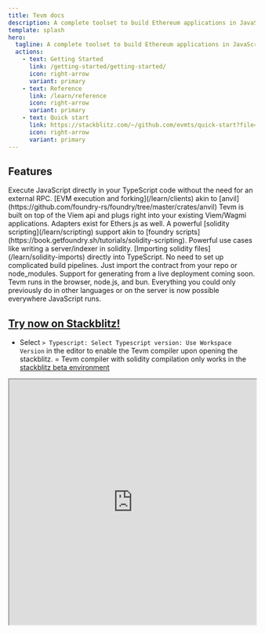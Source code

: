 ```yaml
---
title: Tevm docs
description: A complete toolset to build Ethereum applications in JavaScript 
template: splash
hero:
  tagline: A complete toolset to build Ethereum applications in JavaScript 
  actions:
    - text: Getting Started
      link: /getting-started/getting-started/
      icon: right-arrow
      variant: primary
    - text: Reference
      link: /learn/reference
      icon: right-arrow
      variant: primary
    - text: Quick start
      link: https://stackblitz.com/~/github.com/evmts/quick-start?file=README.md
      icon: right-arrow
      variant: primary
---
```



## Features

<CardGrid>
	<Card title="Powerful Tevm memory devnet" icon="pencil">
		Execute JavaScript directly in your TypeScript code without the need for an external RPC. [EVM execution and forking](/learn/clients) akin to [anvil](https://github.com/foundry-rs/foundry/tree/master/crates/anvil)
	</Card>
	<Card title="Familiar Viem actions api" icon="open-book">
		Tevm is built on top of the Viem api and plugs right into your existing Viem/Wagmi applications. Adapters exist for Ethers.js as well.
	</Card>
	<Card title="Solidity scripting" icon="add-document">
		A powerful [solidity scripting](/learn/scripting) support akin to [foundry scripts](https://book.getfoundry.sh/tutorials/solidity-scripting). Powerful use cases like writing a server/indexer in solidity.
	</Card>
	<Card title="Solidity imports" icon="setting">
		[Importing solidity files](/learn/solidity-imports) directly into TypeScript. No need to set up complicated build pipelines. Just import the contract from your repo or node_modules. Support for generating from a live deployment coming soon.
	</Card>
	<Card title="Runs in all environments" icon="open-book">
		Tevm runs in the browser, node.js, and bun. Everything you could only previously do in other languages or on the server is now possible everywhere JavaScript runs.
	</Card>
</CardGrid>

## [Try now on Stackblitz!](https://stackblitz.com/~/github.com/evmts/quick-start?file=src/fsPrecompile.ts:L5)

- Select `> Typescript: Select Typescript version: Use Workspace Version` in the editor to enable the Tevm compiler upon opening the stackblitz.
= Tevm compiler with solidity compilation only works in the [stackblitz beta environment](https://stackblitz.com/github/evmts/quick-start/tree/main?embed=1&file=src/main.ts&hideNavigation=1&hideDevTools=true&terminalHeight=0&ctl=1)

<div height="500">
<iframe style="frameborder: 0; width:100%; height: 500px;" src="https://stackblitz.com/github/evmts/quick-start/tree/main?embed=1&file=src/main.ts&hideNavigation=1&hideDevTools=true&terminalHeight=0&ctl=1"></iframe>
</div>

